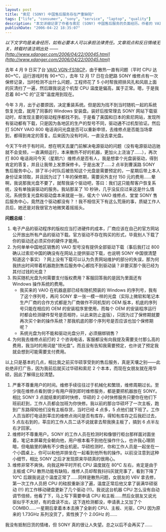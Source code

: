 ```yaml
---
layout: post
title: "索尼 (SONY) 中国售后服务存在严重缺陷"
tags: ["life", "consumer", "sony", "service", "laptop", "quality"]
description: "本文详细记录了作者与索尼 (SONY) 中国售后服务的负面经历。作者的 VAIO 笔记本遭遇散热问题，CPU 温度高达 80-90℃，但被告知"属于正常"。更糟的是，当需要系统恢复光盘时，索尼售后要求支付 150 元额外费用购买原本应免费提供的驱动程序，甚至不提供单独的驱动安装服务。文章对比了华硕优质的售后体验，揭示了索尼在尊重用户时间、维修透明度和解决问题态度上的明显不足，反映了外资品牌在中国市场可能存在的双重标准问题。"
publishDate: "2006-04-22 18:35:07"
---
```


*以下文字均是亲身经历，如有必要本人可以承担法律责任。文章观点和反日情绪无关，转载时请注明出处 —— [http://www.xdanger.com/2006/04/22/00045.html](http://www.xdanger.com/2006/04/22/00045.html)*

去年 4 月 9 日买了台 [VAIO VGN-FS18CP](http://www.sonystyle.com.cn/vaio/products/tr_spec_index_alt.asp?idCategory=100&idSerial=62&keyword=spec)，由于散热一直有问题（平时 CPU 达 80+℃，运行游戏时有 90+℃），去年 12 月 17 日在合肥路 SONY 维修点有一次保修记录，当时检测不出什么问题，工程师花了 5 小时帮我把排风孔和风扇上面的灰清扫了一遍，然后跟我说这个机型 CPU 温度是偏高，属于正常。嗯，于是我忍着 80+℃ 的"正常"温度用到现在。

今年 3 月，出于必要原因，决定重装系统。但是因为找不到当时随机一起的系统恢复光盘，就用了同事的 Windows 安装盘。装好后按常理去 SONY 网站下载驱动时，却发现主要的驱动程序都找不到。于是看了美国和日本的索尼网站，发现所有驱动都有下载，只是因为各地区的生产的型号不同，驱动通不过机型验证。然后打 SONY VAIO 800 电话询问光盘是否可以重新申领，去维修点是否能当场拿到，都得到肯定的答复。后来因为没有时间，一直没去拿光盘。

今天下午终于有时间，想在明天去厦门前解决电源驱动的问题（没有电源驱动迅驰就不会变频，一直满频运行，本来散热不好的机器，更加火上浇油了……），再次打 800 电话询问今天（星期六）维修点是否有人，我是想拿个光盘装驱动，得到肯定的答复，并且让我带上发票保修卡。于是出发了……2 点半到曹溪路 SONY 售后服务中心，排了半小时队后被告知这个光盘是需要预定的，一星期后带上本人身份证来领取，并且因为过了 1 年的保修期，需要另外支付 150 元的费用……晕啊，我说那我光盘不要了，就帮我装个驱动吧，答曰：我们这只能帮客户恢复系统，没有单独装驱动的服务。我站那呆了 10 秒钟，几乎没反应过来这是什么情况。系统恢复光盘和驱动盘本来就是一张，偌大个 VAIO 维修点、堂堂 SONY 售后服务中心，竟然连个驱动都没有？！我不相信天下有这么荒唐的事，质疑工作人员后，她还是对我很官方地微笑着摇摇头。

**问题总结**：

1. 电子产品的驱动程序的版权应当打进硬件的成本，厂商应该在自己的官方网站公开放出所有产品的驱动下载。官方驱动不存在购买的形式，毕竟别人下载了你的驱动还必须买你的硬件才能用。
2. 为何单单中国地区销售的 VAIO 型号没有提供全部驱动下载（事后我打过 800 确认过索尼中国的确没有在网站上提供驱动下载，也说明 SONY 中国很清楚知道这个事实）？网上没有下载可以认为负责网站维护的部分的失误，那为何我挤出时间带着机器跑到售后服务中心都找不到驱动装？非要买那个我已经为其付过钱的光盘？
3. 购买随机光盘为何需要支付版权费用？客服回答我的是因为里面还有 Windows 操作系统的费用。
   - 我买来的 VAIO 在机器底部已经有随机预装的 Windows 的序列号，我有了这个序列号，再问 SONY 拿一张一模一样的光盘（实际上微软和笔记本生产厂商的合作方式都是为厂商做作不同机型的 OEM 版本，机底的序列号只能在相应的 OEM 的安装程序里使用，而每个 OEM 的安装程序运行时都会检测硬件型号是否相符，以此来防止盗版），只因为过了保修期就要再次买个新的操作系统？那我机底的那个序列号是否应该也加个保修期呢？
   - 系统光盘为何不能和驱动光盘分开，必须捆绑销售？
4. 为何我去维修点前打的 2 个咨询电话，客服都没有向我提及需要支付那么高的费用，我当时的用词是"领光盘"。而且没有告知我需要预定，也许说了预定我就会想到可能需要支付费用。

以上只是基本的几点，相比我之前买华硕享受到的售后服务，真是天壤之别——此处绝非打广告，因为我前后就买过华硕和索尼 2 个本本，而现在女朋友就在用华硕，因此了解得比较清楚。

1. 严重不尊重用户的时间。维修手续往往过于机械化和繁琐，维修周期过长。至少我在维修点看到很少有用户得到即时维修服务，都是要把机器放在 SONY。相比 SONY 3 点就结束的即时快修，华硕的 2 小时快修服务只要你在他们下班前赶到，工作人员都会加班为你快修。我以前的那台华硕坏了一次主板，跑到广东路得知他们没有主板存货，当时已经 4 点多，5 点他们就下班了。工作人员当即打电话到莘庄的维修点询问是否有库存，得知有库存之后我赶过去，5 点左右到的，莘庄的工作人员二话不说就拿去帮我换主板了，搞到 6 点半左右才回家。
2. 维修时不尊重用户。SONY 的工作人员在检测时和像银行柜台那样面对面坐着，笔记本屏幕完全朝向他，用户根本看不到他在操作什么，也许我心理阴暗，但电脑里的确有不少商业机密。华硕检测时，你和工作人员是一起坐在一个小圆桌上，你可以和他并排坐在一起看到他所有的操作。以前没注意到这种小细节，相比 SONY 之后才发现原来华硕真的很用心。
3. 维修非常不爽快。向我这种平时开机 CPU 温度就在 80℃ 左右，肯定是由于主板或 CPU 散热功能有缺陷，维修人员却帮我抖抖灰就完事了，看到下降了 10℃ 后跟我说这个温度正常了……同样是散热问题，女朋友的 V6V 拿去修，第一次工作人员把 CPU 的硅胶重新涂了遍，温度正常后他又拿了装满华硕驱动 (!!) 的工作移动硬盘更新了几个驱动 (!!)。我说这台机器 CPU 怎么没有自动调节倍频，他看了下，马上写下需要申请 CPU 和主板……然后女朋友又说光驱似乎不太好，有的盘读不出，这下连检测都没，申请表上又加了个 COMBO……一星期后拿着本本去换了全新的 CPU、主板、光驱，CPU 因为原来的 1.73GHz 系列没货了，索性换了个 2.0GHz 的……

我没有抵制日货的情绪，但 SONY 真的很让人失望。总之以后不会再买了……
